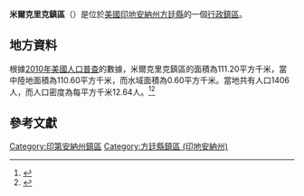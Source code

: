 {{noteTA
|G1=USState
|G2=地名
|G3=Unit
}}
{{Infobox settlement
|official_name            = 米爾克里克鎮區
|native_name = Millcreek Township
|settlement_type          = [[行政鎮區|行政鎮區]]
|image_skyline            = 
|imagesize                = 
|image_map                = Map highlighting Millcreek Township, Fountain County, Indiana.svg
|mapsize                  = 250px
|pushpin_map  =USA Indiana
|pushpin_label = 米爾克里克鎮區
|pushpin_label_position   = top
|pushpin_map_caption      = 米爾克里克鎮區在印地安納州的位置
|subdivision_type         = [[世界政區索引|國家]]
|subdivision_type1        = [[美国州份|州份]]
|subdivision_type2        = [[印地安納州行政区划|縣]]
|subdivision_name         = [[美国|美国]]
|subdivision_name1        = [[印地安納州|印地安納州]]
|subdivision_name2        = [[方廷縣_(印地安納州)|方廷縣]]
|elevation_ft             = 692
|elevation_m              = 211
|timezone                 = [[北美东部時區|北美东部時區]]
|area_total_km2           = 111.20
|area_land_km2            = 110.60
|area_water_km2           = 0.60
|area_total_sq_mi         = 
|area_land_sq_mi          = 
|area_water_sq_mi         = 
|population_as_of         = [[2010年美國人口普查|2010]]
|population_footnotes     = 
|population_total         = 1406
|population_density_km2   = auto
|population_density_sq_mi = auto
|utc_offset               = -5
|coordinates              = {{coord|40|00|33|N|87|15|29|W|type:city_region:US-AL_source:GNS-enwiki|display=inline,title}}
| coor_pinpoint           = 
| coordinates_footnotes   = 
|timezone_DST             = EDT
|utc_offset_DST           = -4
|postal_code_type         = [[美國郵區編號|郵區編號]]
|postal_code              = 
|area_code                = {{link-en|电话区号765|Area code 765|765}}
|blank_name = [[地名信息系统|GNIS ID]]
|blank_info = 453627
}}
'''米爾克里克鎮區'''（{{lang-en|Millcreek Township}}）是位於[[美國|美國]][[印地安納州|印地安納州]][[方廷縣_(印地安納州)|方廷縣]]的一個[[行政鎮區|行政鎮區]]。

== 地方資料 ==
根據[[2010年美國人口普查|2010年美國人口普查]]的數據，米爾克里克鎮區的面積為111.20平方千米，當中陸地面積為110.60平方千米，而水域面積為0.60平方千米。當地共有人口1406人，而人口密度為每平方千米12.64人。<ref name="GR8">{{cite web|url=http://factfinder2.census.gov|publisher=[[美国人口调查局|美国人口调查局]]|accessdate=2011-05-14|title=American FactFinder|archive-date=2013-09-11|archive-url=https://web.archive.org/web/20130911234518/http://factfinder2.census.gov/|dead-url=no}}</ref><ref>{{cite web|url=https://www.citypopulation.de/en/usa/illinois/admin/|title=USA: Illinois (Counties and Townships) - City Population|accessdate=2020-07-14|archive-date=2020-04-22|archive-url=https://web.archive.org/web/20200422090607/https://www.citypopulation.de/en/usa/illinois/admin/|dead-url=no}}</ref>

== 參考文獻 ==
{{reflist}}

{{方廷縣 (印地安納州)}}

{{DEFAULTSORT:Millcreek Township}}
[[Category:印第安納州鎮區|Category:印第安納州鎮區]]
[[Category:方廷縣鎮區_(印地安納州)|Category:方廷縣鎮區 (印地安納州)]]

{{Indiana-geo-stub}}